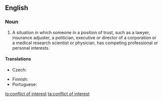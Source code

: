 ==English==
{{wikipedia}}

===Noun===
{{en-noun|sg=[[conflict]] of [[interest]]|pl=conflicts of interest}}

# {{legal}} A situation in which someone in a position of trust, such as a lawyer, insurance adjuster, a politician, executive or director of a corporation or a medical research scientist or physician, has competing professional or personal interests.

====Translations====
{{trans-top|situation of a person in trust}}
* Czech: {{t-|cs|střet zájmů|m}}
{{trans-mid}}
* Finnish: {{t-|fi|eturistiriita}}
* Portuguese: {{t|pt|conflito de interesses|m}}
{{trans-bottom}}

[[lo:conflict of interest]]
[[ta:conflict of interest]]